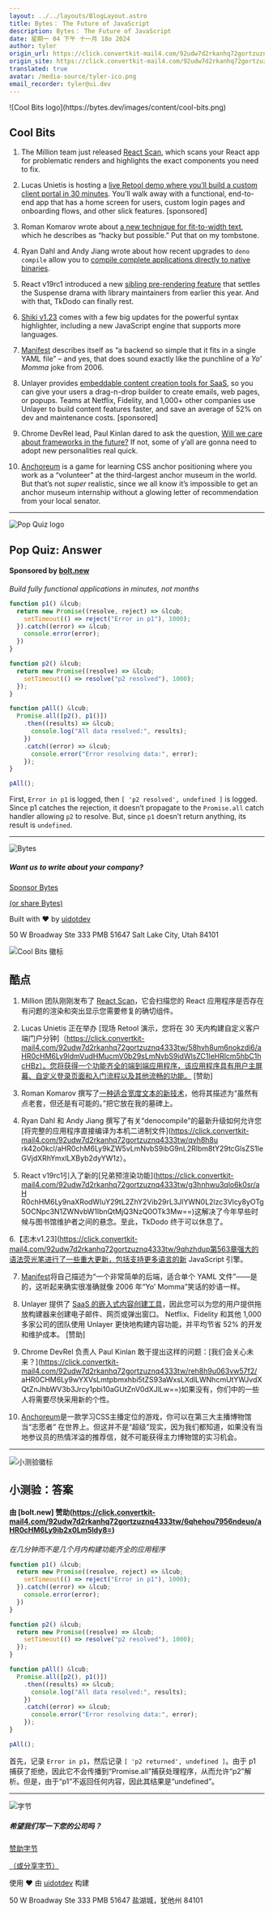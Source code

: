 ```yaml
---
layout: ../../layouts/BlogLayout.astro
title: Bytes： The Future of JavaScript
description: Bytes： The Future of JavaScript
date: 星期一 04 下午 十一月 18o 2024
author: tyler
origin_url: https://click.convertkit-mail4.com/92udw7d2rkanhq72gortzuznq4333tw/n2hohqu37x56kwf6/aHR0cHM6Ly9ieXRlcy5kZXYvYXJjaGl2ZXMvMzQy
origin_site: https://click.convertkit-mail4.com/92udw7d2rkanhq72gortzuznq4333tw/n2hohqu37x56kwf6/aHR0cHM6Ly9ieXRlcy5kZXYvYXJjaGl2ZXMvMzQy
translated: true
avatar: /media-source/tyler-ico.png
email_recorder: tyler@ui.dev
---
```



<Reference client:only="react" title="Bytes： The Future of JavaScript" url="https://click.convertkit-mail4.com/92udw7d2rkanhq72gortzuznq4333tw/n2hohqu37x56kwf6/aHR0cHM6Ly9ieXRlcy5kZXYvYXJjaGl2ZXMvMzQy" />

<Detail client:only="react">
	![Cool Bits logo](https://bytes.dev/images/content/cool-bits.png)

## Cool Bits

1.  The Million team just released [React Scan](https://click.convertkit-mail4.com/92udw7d2rkanhq72gortzuznq4333tw/kkhmh2ulx5263qbl/aHR0cHM6Ly9yZWFjdC1zY2FuLm1pbGxpb24uZGV2Lw==), which scans your React app for problematic renders and highlights the exact components you need to fix.
    
2.  Lucas Unietis is hosting a [live Retool demo where you’ll build a custom client portal in 30 minutes](https://click.convertkit-mail4.com/92udw7d2rkanhq72gortzuznq4333tw/58hvh8um6nokzdi6/aHR0cHM6Ly9ldmVudHMucmV0b29sLmNvbS9idWlsZC1leHRlcm5hbC1hcHBz). You’ll walk away with a functional, end-to-end app that has a home screen for users, custom login pages and onboarding flows, and other slick features. \[sponsored\]
    
3.  Roman Komarov wrote about [a new technique for fit-to-width text](https://click.convertkit-mail4.com/92udw7d2rkanhq72gortzuznq4333tw/25h2h9u2m804eka3/aHR0cHM6Ly9raXp1LmRldi9maXQtdG8td2lkdGgv), which he describes as “hacky but possible.” Put that on my tombstone.
    
4.  Ryan Dahl and Andy Jiang wrote about how recent upgrades to `deno compile` allow you to [compile complete applications directly to native binaries](https://click.convertkit-mail4.com/92udw7d2rkanhq72gortzuznq4333tw/qvh8h8urk42o0kcl/aHR0cHM6Ly9kZW5vLmNvbS9ibG9nL2Rlbm8tY29tcGlsZS1leGVjdXRhYmxlLXByb2dyYW1z).
    
5.  React v19rc1 introduced a new [sibling pre-rendering feature](https://click.convertkit-mail4.com/92udw7d2rkanhq72gortzuznq4333tw/g3hnhwu3qlo6k0sr/aHR0cHM6Ly9naXRodWIuY29tL2ZhY2Vib29rL3JlYWN0L2lzc3Vlcy8yOTg5OCNpc3N1ZWNvbW1lbnQtMjQ3NzQ0OTk3Mw==) that settles the Suspense drama with library maintainers from earlier this year. And with that, TkDodo can finally rest.
    
6.  [Shiki v1.23](https://click.convertkit-mail4.com/92udw7d2rkanhq72gortzuznq4333tw/9qhzhdup563zl8f9/aHR0cHM6Ly9naXRodWIuY29tL3NoaWtpanMvc2hpa2kvcmVsZWFzZXMvdGFnL3YxLjIzLjA=) comes with a few big updates for the powerful syntax highlighter, including a new JavaScript engine that supports more languages.
    
7.  [Manifest](https://click.convertkit-mail4.com/92udw7d2rkanhq72gortzuznq4333tw/48hvh7urxpq625ux/aHR0cHM6Ly9tYW5pZmVzdC5idWlsZC8=) describes itself as “a backend so simple that it fits in a single YAML file” – and yes, that does sound exactly like the punchline of a _Yo’ Momma_ joke from 2006.
    
8.  Unlayer provides [embeddable content creation tools for SaaS](https://click.convertkit-mail4.com/92udw7d2rkanhq72gortzuznq4333tw/wnh2h6uw0kvxoks7/aHR0cHM6Ly91bmxheWVyLmNvbS8_cmVmPWJ5dGVz), so you can give your users a drag-n-drop builder to create emails, web pages, or popups. Teams at Netflix, Fidelity, and 1,000+ other companies use Unlayer to build content features faster, and save an average of 52% on dev and maintenance costs. \[sponsored\]
    
9.  Chrome DevRel lead, Paul Kinlan dared to ask the question, [Will we care about frameworks in the future?](https://click.convertkit-mail4.com/92udw7d2rkanhq72gortzuznq4333tw/reh8h9u063vw57f2/aHR0cHM6Ly9wYXVsLmtpbmxhbi5tZS93aWxsLXdlLWNhcmUtYWJvdXQtZnJhbWV3b3Jrcy1pbi10aGUtZnV0dXJlLw==) If not, some of y’all are gonna need to adopt new personalities real quick.
    
10.  [Anchoreum](https://click.convertkit-mail4.com/92udw7d2rkanhq72gortzuznq4333tw/8ghqh3ulr2pq5xik/aHR0cHM6Ly9hbmNob3JldW0uY29tLw==) is a game for learning CSS anchor positioning where you work as a “volunteer” at the third-largest anchor museum in the world. But that’s not _super_ realistic, since we all know it’s impossible to get an anchor museum internship without a glowing letter of recommendation from your local senator.
    

* * *

![Pop Quiz logo](https://bytes.dev/images/content/pop-quiz.png)

## Pop Quiz: Answer

#### Sponsored by [bolt.new](https://click.convertkit-mail4.com/92udw7d2rkanhq72gortzuznq4333tw/6qhehou7956ndeuo/aHR0cHM6Ly9ib2x0Lm5ldy8=)

_Build fully functional applications in minutes, not months_

```js
function p1() &lcub;
  return new Promise((resolve, reject) => &lcub;
    setTimeout(() => reject("Error in p1"), 1000);
  }).catch((error) => &lcub;
    console.error(error);
  })
}

function p2() &lcub;
  return new Promise((resolve) => &lcub;
    setTimeout(() => resolve("p2 resolved"), 1000);
  });
}

function pAll() &lcub;
  Promise.all([p2(), p1()])
    .then((results) => &lcub;
      console.log("All data resolved:", results);
    })
    .catch((error) => &lcub;
      console.error("Error resolving data:", error);
    });
}

pAll();
```

First, `Error in p1` is logged, then `[ 'p2 resolved', undefined ]` is logged. Since p1 catches the rejection, it doesn’t propagate to the `Promise.all` catch handler allowing `p2` to resolve. But, since `p1` doesn’t return anything, its result is `undefined`.

* * *

![Bytes](https://bytes.dev/images/bytes-icon.png)

##### Want us to write about your company?

[Sponsor Bytes](https://click.convertkit-mail4.com/92udw7d2rkanhq72gortzuznq4333tw/vqh3hmupwv3ekkig/aHR0cHM6Ly9ieXRlcy5kZXYvYWR2ZXJ0aXNl)

[(or share Bytes)](https://click.convertkit-mail4.com/92udw7d2rkanhq72gortzuznq4333tw/l2heh6u3xnv6koa6/aHR0cHM6Ly9ieXRlcy5kZXYvc2hhcmU=)

Built with ❤️ by [uidotdev](https://click.convertkit-mail4.com/92udw7d2rkanhq72gortzuznq4333tw/m2h7h6u84q0mn8am/aHR0cHM6Ly91aS5kZXY=)

50 W Broadway Ste 333 PMB 51647 Salt Lake City, Utah 84101


</Detail>

![Cool Bits 徽标](https://bytes.dev/images/content/cool-bits.png)

## 酷点

1. Million 团队刚刚发布了 [React Scan](https://click.convertkit-mail4.com/92udw7d2rkanhq72gortzuznq4333tw/kkhmh2ulx5263qbl/aHR0cHM6Ly9yZWFjdC1zY2FuLm1pbGxpb24uZGV2Lw==)，它会扫描您的 React 应用程序是否存在有问题的渲染和突出显示您需要修复的确切组件。

2. Lucas Unietis 正在举办 \[现场 Retool 演示，您将在 30 天内构建自定义客户端门户分钟]（https://click.convertkit-mail4.com/92udw7d2rkanhq72gortzuznq4333tw/58hvh8um6nokzdi6/aHR0cHM6Ly9ldmVudHMucmV0b29sLmNvbS9idWlsZC1leHRlcm5hbC1hcHBz）。您将获得一个功能齐全的端到端应用程序，该应用程序具有用户主屏幕、自定义登录页面和入门流程以及其他流畅的功能。 \[赞助]

3. Roman Komarov 撰写了[一种适合宽度文本的新技术](https://click.convertkit-mail4.com/92udw7d2rkanhq72gortzuznq4333tw/25h2h9u2m804eka3/aHR0cHM6Ly9raXp1LmRldi9maXQtdG8td2lkdGgv)，他将其描述为“虽然有点老套，但还是有可能的。”把它放在我的墓碑上。

4. Ryan Dahl 和 Andy Jiang 撰写了有关“denocompile”的最新升级如何允许您\[将完整的应用程序直接编译为本机二进制文件]\(https://click.convertkit-mail4.com/92udw7d2rkanhq72gortzuznq4333tw/qvh8h8u rk42o0kcl/aHR0chM6Ly9kZW5vLmNvbS9ibG9nL2Rlbm8tY29tcGlsZS1leGVjdXRhYmxlLXByb2dyYW1z）。

5. React v19rc1引入了新的\[兄弟预渲染功能]\(https://click.convertkit-mail4.com/92udw7d2rkanhq72gortzuznq4333tw/g3hnhwu3qlo6k0sr/aH R0chHM6Ly9naXRodWIuY29tL2ZhY2Vib29rL3JlYWN0L2lzc3Vlcy8yOTg5OCNpc3N1ZWNvbW1lbnQtMjQ3NzQ0OTk3Mw==)这解决了今年早些时候与图书馆维护者之间的悬念。至此，TkDodo 终于可以休息了。

6.【志木v1.23]\(https://click.convertkit-mail4.com/92udw7d2rkanhq72gortzuznq4333tw/9qhzhdup第563章强大的语法荧光笔进行了一些重大更新，包括支持更多语言的新 JavaScript 引擎。

7. [Manifest](https://click.convertkit-mail4.com/92udw7d2rkanhq72gortzuznq4333tw/48hvh7urxpq625ux/aHR0cHM6Ly9tYW5pZmVzdC5idWlsZC8=)将自己描述为“一个非常简单的后端，适合单个 YAML 文件”——是的，这听起来确实很准确就像 2006 年“Yo’ Momma”笑话的妙语一样。

8. Unlayer 提供了 [SaaS 的嵌入式内容创建工具](https://click.convertkit-mail4.com/92udw7d2rkanhq72gortzuznq4333tw/wnh2h6uw0kvxoks7/aHR0cHM6Ly91bmxheWVyLmNvbS8_cmVmPWJ5dGVz)，因此您可以为您的用户提供拖放构建器来创建电子邮件、网页或弹出窗口。 Netflix、Fidelity 和其他 1,000 多家公司的团队使用 Unlayer 更快地构建内容功能，并平均节省 52% 的开发和维护成本。 \[赞助]

9. Chrome DevRel 负责人 Paul Kinlan 敢于提出这样的问题：\[我们会关心未来？]\(https://click.convertkit-mail4.com/92udw7d2rkanhq72gortzuznq4333tw/reh8h9u063vw57f2/ aHR0CHM6Ly9wYXVsLmtpbmxhbi5tZS93aWxsLXdlLWNhcmUtYWJvdXQtZnJhbWV3b3Jrcy1pbi10aGUtZnV0dXJlLw==)如果没有，你们中的一些人将需要尽快采用新的个性。

10. [Anchoreum](https://click.convertkit-mail4.com/92udw7d2rkanhq72gortzuznq4333tw/8ghqh3ulr2pq5xik/aHR0cHM6Ly9hbmNob3JldW0uY29tLw==)是一款学习CSS主播定位的游戏，你可以在第三大主播博物馆当“志愿者” 在世界上。但这并不是“超级”现实，因为我们都知道，如果没有当地参议员的热情洋溢的推荐信，就不可能获得主力博物馆的实习机会。

***

![小测验徽标](https://bytes.dev/images/content/pop-quiz.png)

## 小测验：答案

#### 由 \[bolt.new] 赞助(https://click.convertkit-mail4.com/92udw7d2rkanhq72gortzuznq4333tw/6qhehou7956ndeuo/aHR0cHM6Ly9ib2x0Lm5ldy8=)

*在几分钟而不是几个月内构建功能齐全的应用程序*

```js
function p1() &lcub;
  return new Promise((resolve, reject) => &lcub;
    setTimeout(() => reject("Error in p1"), 1000);
  }).catch((error) => &lcub;
    console.error(error);
  })
}

function p2() &lcub;
  return new Promise((resolve) => &lcub;
    setTimeout(() => resolve("p2 resolved"), 1000);
  });
}

function pAll() &lcub;
  Promise.all([p2(), p1()])
    .then((results) => &lcub;
      console.log("All data resolved:", results);
    })
    .catch((error) => &lcub;
      console.error("Error resolving data:", error);
    });
}

pAll();
```

首先，记录 `Error in p1`，然后记录 `[ 'p2 returned', undefined ]`。由于 p1 捕获了拒绝，因此它不会传播到“Promise.all”捕获处理程序，从而允许“p2”解析。但是，由于“p1”不返回任何内容，因此其结果是“undefined”。

***

![字节](https://bytes.dev/images/bytes-icon.png)

##### 希望我们写一下您的公司吗？

[赞助字节](https://click.convertkit-mail4.com/92udw7d2rkanhq72gortzuznq4333tw/vqh3hmupwv3ekkig/aHR0cHM6Ly9ieXRlcy5kZXYvYWR2ZXJ0aXNl)

[（或分享字节）](https://click.convertkit-mail4.com/92udw7d2rkanhq72gortzuznq4333tw/l2heh6u3xnv6koa6/aHR0cHM6Ly9ieXRlcy5kZXYvc2hhcmU=)

使用 ❤️ 由 [uidotdev](https://click.convertkit-mail4.com/92udw7d2rkanhq72gortzuznq4333tw/m2h7h6u84q0mn8am/aHR0cHM6Ly91aS5kZXY=) 构建

50 W Broadway Ste 333 PMB 51647 盐湖城，犹他州 84101


